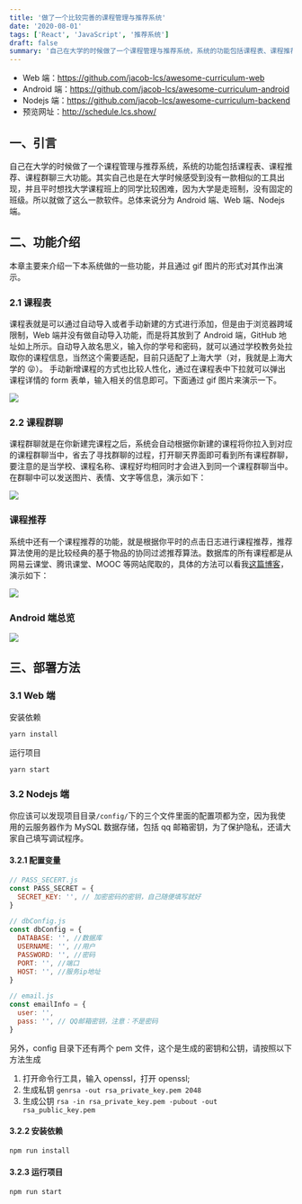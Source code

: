 ```yaml
---
title: '做了一个比较完善的课程管理与推荐系统'
date: '2020-08-01'
tags: ['React', 'JavaScript', '推荐系统']
draft: false
summary: '自己在大学的时候做了一个课程管理与推荐系统，系统的功能包括课程表、课程推荐、课程群聊三大功能。其实自己也是在大学时候感受到没有一款相似的工具出现，并且平时想找大学课程班上的同学比较困难，因为大学是走班制，没有固定的班级。所以就做了这么一款软件。总体来说分为 Android 端、Web 端、Nodejs 端。'
---
```


- Web 端：https://github.com/jacob-lcs/awesome-curriculum-web
- Android 端：https://github.com/jacob-lcs/awesome-curriculum-android
- Nodejs 端：https://github.com/jacob-lcs/awesome-curriculum-backend
- 预览网址：http://schedule.lcs.show/

## 一、引言

自己在大学的时候做了一个课程管理与推荐系统，系统的功能包括课程表、课程推荐、课程群聊三大功能。其实自己也是在大学时候感受到没有一款相似的工具出现，并且平时想找大学课程班上的同学比较困难，因为大学是走班制，没有固定的班级。所以就做了这么一款软件。总体来说分为 Android 端、Web 端、Nodejs 端。

## 二、功能介绍

本章主要来介绍一下本系统做的一些功能，并且通过 gif 图片的形式对其作出演示。

### 2.1 课程表

课程表就是可以通过自动导入或者手动新建的方式进行添加，但是由于浏览器跨域限制，Web 端并没有做自动导入功能，而是将其放到了 Android 端，GitHub 地址如上所示。自动导入故名思义，输入你的学号和密码，就可以通过学校教务处拉取你的课程信息，当然这个需要适配，目前只适配了上海大学（对，我就是上海大学的 😝）。
手动新增课程的方式也比较人性化，通过在课程表中下拉就可以弹出课程详情的 form 表单，输入相关的信息即可。下面通过 gif 图片来演示一下。

![](/static/images/curriculum-management-system/display.gif)

### 2.2 课程群聊

课程群聊就是在你新建完课程之后，系统会自动根据你新建的课程将你拉入到对应的课程群聊当中，省去了寻找群聊的过程，打开聊天界面即可看到所有课程群聊，要注意的是当学校、课程名称、课程好均相同时才会进入到同一个课程群聊当中。
在群聊中可以发送图片、表情、文字等信息，演示如下：

![](/static/images/curriculum-management-system/chat.gif)

### 课程推荐

系统中还有一个课程推荐的功能，就是根据你平时的点击日志进行课程推荐，推荐算法使用的是比较经典的基于物品的协同过滤推荐算法。数据库的所有课程都是从网易云课堂、腾讯课堂、MOOC 等网站爬取的，具体的方法可以看我[这篇博客](https://www.cnblogs.com/Jacob98/p/12718425.html)，演示如下：

![](/static/images/curriculum-management-system/recommend.gif)

### Android 端总览

![](/static/images/curriculum-management-system/Android.gif)

## 三、部署方法

### 3.1 Web 端

安装依赖

```bash
yarn install
```

运行项目

```bash
yarn start
```

### 3.2 Nodejs 端

你应该可以发现项目目录`/config/`下的三个文件里面的配置项都为空，因为我使用的云服务器作为 MySQL 数据存储，包括 qq 邮箱密钥，为了保护隐私，还请大家自己填写调试程序。

#### 3.2.1 配置变量

```js
// PASS_SECERT.js
const PASS_SECRET = {
  SECRET_KEY: '', // 加密密码的密钥，自己随便填写就好
}
```

```js
// dbConfig.js
const dbConfig = {
  DATABASE: '', //数据库
  USERNAME: '', //用户
  PASSWORD: '', //密码
  PORT: '', //端口
  HOST: '', //服务ip地址
}
```

```js
// email.js
const emailInfo = {
  user: '',
  pass: '', // QQ邮箱密钥，注意：不是密码
}
```

另外，config 目录下还有两个 pem 文件，这个是生成的密钥和公钥，请按照以下方法生成

1. 打开命令行工具，输入 openssl，打开 openssl;
2. 生成私钥
   `genrsa -out rsa_private_key.pem 2048`
3. 生成公钥
   `rsa -in rsa_private_key.pem -pubout -out rsa_public_key.pem`

#### 3.2.2 安装依赖

```bash
npm run install
```

#### 3.2.3 运行项目

```bash
npm run start
```
